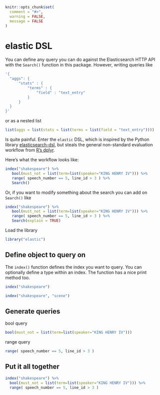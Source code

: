 <!--
%\VignetteEngine{knitr::knitr}
%\VignetteIndexEntry{elastic DSL}
%\VignetteEncoding{UTF-8}
-->

```r
knitr::opts_chunk$set(
  comment = "#>",
  warning = FALSE,
  message = FALSE
)
```

elastic DSL
======

You can define any query you can do against the Elasticsearch HTTP API with the `Search()` function in this package. However, writing queries like

```r
'{
  "aggs": {
      "stats" : {
          "terms" : {
              "field" : "text_entry"
          }
      }
  }
}'
```

or as a nested list

```r
list(aggs = list(stats = list(terms = list(field = "text_entry"))))
```

Is quite painful. Enter the `elastic` DSL, which is inspired by the Python library [elasticsearch-dsl](https://github.com/elasticsearch/elasticsearch-dsl-py), but steals the general non-standard evaluation workflow from [R's dplyr](https://github.com/hadley/dplyr).

Here's what the workflow looks like:

```r
index("shakespeare") %>%
   bool(must_not = list(term=list(speaker="KING HENRY IV"))) %>%
   range( speech_number == 5, line_id > 3 ) %>%
   Search()
```

Or, if you want to modify something about the search you can add on `Search()` like

```r
index("shakespeare") %>%
   bool(must_not = list(term=list(speaker="KING HENRY IV"))) %>%
   range( speech_number == 5, line_id > 3 ) %>%
   Search(explain = TRUE)
```

Load the library

```r
library("elastic")
```

## Define object to query on

The `index()` function defines the index you want to query. You can optionally define a type within an index. The function has a nice print method too.

```r
index("shakespeare")
```

```r
index("shakespeare", "scene")
```

## Generate queries

bool query

```r
bool(must_not = list(term=list(speaker="KING HENRY IV")))
```

range query

```r
range( speech_number == 5, line_id > 3 )
```

## Put it all together

```r
index("shakespeare") %>%
  bool(must_not = list(term=list(speaker="KING HENRY IV"))) %>%
  range( speech_number == 5, line_id > 3 )
```
